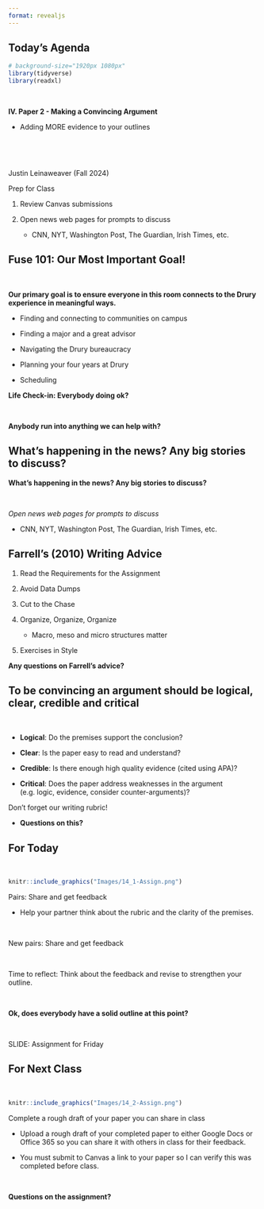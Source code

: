 ```yaml
---
format: revealjs
---
```



## Today's Agenda {background-image="Images/background-news_v2.png" .center}

```r
# background-size="1920px 1080px"
library(tidyverse)
library(readxl)
```

<br>

::: {.r-fit-text}
**IV. Paper 2 - Making a Convincing Argument**

- Adding MORE evidence to your outlines
:::

<br>

<br>

::: r-stack
Justin Leinaweaver (Fall 2024)
:::

::: notes
Prep for Class

1. Review Canvas submissions

2. Open news web pages for prompts to discuss
    - CNN, NYT, Washington Post, The Guardian, Irish Times, etc.

:::


## Fuse 101: Our Most Important Goal! {background-image="Images/background-news_v2.png" .center}

<br>

**Our primary goal is to ensure everyone in this room connects to the Drury experience in meaningful ways.**

- Finding and connecting to communities on campus

- Finding a major and a great advisor

- Navigating the Drury bureaucracy

- Planning your four years at Drury

- Scheduling

::: notes

**Life Check-in: Everybody doing ok?**

<br>

**Anybody run into anything we can help with?**

:::



## What's happening in the news? Any big stories to discuss? {background-image="Images/background-news_v2.png" .center}

::: notes
**What's happening in the news? Any big stories to discuss?**

<br>

*Open news web pages for prompts to discuss*

- CNN, NYT, Washington Post, The Guardian, Irish Times, etc.
:::



## Farrell's (2010) Writing Advice {background-image="Images/background-news_v2.png" .center}

::: {.r-fit-text}
1. Read the Requirements for the Assignment

2. Avoid Data Dumps

3. Cut to the Chase

4. Organize, Organize, Organize
    - Macro, meso and micro structures matter

5. Exercises in Style
:::

::: notes

**Any questions on Farrell's advice?**

:::



## To be convincing an argument should be logical, clear, credible and critical {background-image="Images/background-news_v2.png" .center}

<br>

- **Logical**: Do the premises support the conclusion?

- **Clear**: Is the paper easy to read and understand?

- **Credible**: Is there enough high quality evidence (cited using APA)?

- **Critical**: Does the paper address weaknesses in the argument (e.g. logic, evidence, consider counter-arguments)?

::: notes

Don't forget our writing rubric!

- **Questions on this?**

:::


## For Today {background-image="Images/background-news_v2.png" .center}

<br>

```r
knitr::include_graphics("Images/14_1-Assign.png")
```

::: notes

Pairs: Share and get feedback

- Help your partner think about the rubric and the clarity of the premises.

<br>

New pairs: Share and get feedback

<br>

Time to reflect: Think about the feedback and revise to strengthen your outline. 

<br>

**Ok, does everybody have a solid outline at this point?**

<br>

SLIDE: Assignment for Friday

:::



## For Next Class {background-image="Images/background-blue_triangles2.png" .center}

<br>

```r
knitr::include_graphics("Images/14_2-Assign.png")
```

::: notes

Complete a rough draft of your paper you can share in class

- Upload a rough draft of your completed paper to either Google Docs or Office 365 so you can share it with others in class for their feedback.

- You must submit to Canvas a link to your paper so I can verify this was completed before class.

<br>

**Questions on the assignment?**

:::
